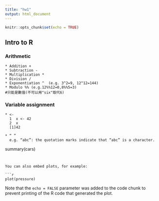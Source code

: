 ```yaml
---
title: "hw1"
output: html_document
---
```


```r
knitr::opts_chunk$set(echo = TRUE)
```

## Intro to R


### Arithmetic 

```
* Addition + 
* Subtraction -
* Multiplication *  
* Division / 
* Exponentiation ^  (e.g. 3^2=9, 12^12=144)
* Modulo %% (e.g.12%%12=0,8%%5=3)
#只能是數值(不可以用"six"取代6)
```

### Variable assignment

```
* <-
  1  x <- 42
  2  x
  [1]42

* “ ”
  e.g. “abc”: the quotation marks indicate that “abc” is a character.
```

summary(cars)
```


You can also embed plots, for example:

```r
plot(pressure)
```

Note that the `echo = FALSE` parameter was added to the code chunk to prevent printing of the R code that generated the plot.
